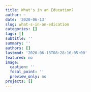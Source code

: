 ```yaml
---
title: What's in an Education?
author: ~
date: '2020-06-13'
slug: what-s-in-an-edication
categories: []
tags: []
subtitle: ''
summary: ''
authors: []
lastmod: '2020-06-13T08:28:16-05:00'
featured: no
image:
  caption: ''
  focal_point: ''
  preview_only: no
projects: []
---
```

